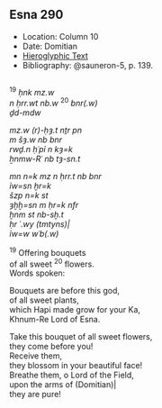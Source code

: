 ## Esna 290 {-}  
  
<style>  
  
  .col2 {  
    columns: 2 320px;         /* number of columns and width in pixels*/  
    -webkit-columns: 2 320px; /* chrome, safari */  
    -moz-columns: 2 320px;    /* firefox */  
    -webkit-column-break-inside: avoid;  
    -page-break-inside: avoid;  
    -break-inside: avoid;  
  }  
  
</style>  

- Location: Column 10
- Date: Domitian 
- [Hieroglyphic Text](https://www.ifao.egnet.net/uploads/publications/enligne/Temples-Esna003.pdf#page=246){target="_blank"}  
- Bibliography: @sauneron-5, p. 139.

<div class="col2">  

^19^ *ḥnk mz.w   *  
*n ḥrr.wt nb.w* ^20^ *bnr(.w)  *  
*ḏd-mdw  *  
   
*mz.w (r)-ḥȝ.t nṯr pn  *  
*m šȝ.w nb bnr  *  
*rwḏ.n ḥʿpỉ n kȝ=k  *  
*ẖnmw-Rʿ nb tȝ-sn.t  *  
    
*mn n=k mz n ḥrr.t nb bnr  *  
*ỉw=sn ḫr=k   *  
*šzp n=k st  *  
*ȝḫḫ=sn m ḥr=k nfr  *  
*ḫnm st nb-sḫ.t  *  
*ḥr ʿ.wy (tmtyns)|  *  
*ỉw=w wʿb(.w)  *  
  
^19^ Offering bouquets  
of all sweet ^20^ flowers.  
Words spoken:  
  
Bouquets are before this god,  
of all sweet plants,  
which Hapi made grow for your Ka,  
Khnum-Re Lord of Esna.  
  
Take this bouquet of all sweet flowers,  
they come before you!  
Receive them,  
they blossom in your beautiful face!  
Breathe them, o Lord of the Field,  
upon the arms of (Domitian)|  
they are pure!  
  
</div>